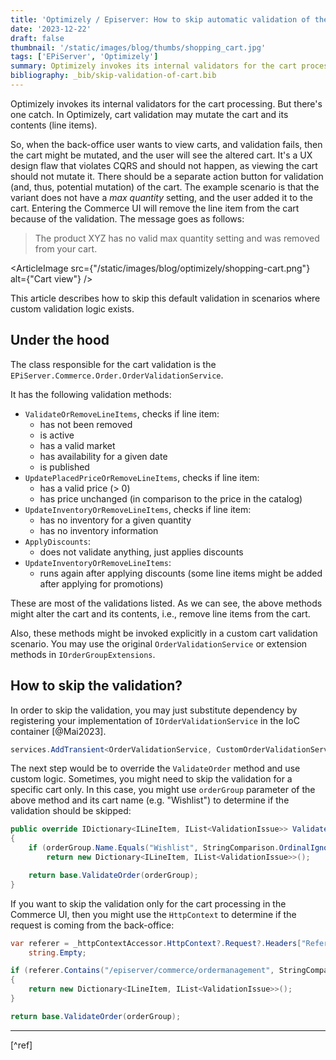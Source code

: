 ```yaml
---
title: 'Optimizely / Episerver: How to skip automatic validation of the cart?'
date: '2023-12-22'
draft: false
thumbnail: '/static/images/blog/thumbs/shopping_cart.jpg'
tags: ['EPiServer', 'Optimizely']
summary: Optimizely invokes its internal validators for the cart processing by default. This article describes how to skip this validation in scenarios where custom validation logic is in place, or we don't want UI to update the cart when viewing it.
bibliography: _bib/skip-validation-of-cart.bib
---
```


Optimizely invokes its internal validators for the cart processing. But there's one catch. In Optimizely, cart validation may mutate the cart and its contents (line items).

So, when the back-office user wants to view carts, and validation fails, then the cart might be mutated, and the user will see the altered cart. It's a UX design flaw that violates CQRS and should not happen, as viewing the cart should not mutate it. There should be a separate action button for validation (and, thus, potential mutation) of the cart. The example scenario is that the variant does not have a _max quantity_ setting, and the user added it to the cart. Entering the Commerce UI will remove the line item from the cart because of the validation. The message goes as follows:

> The product XYZ has no valid max quantity setting and was removed from your cart.

<ArticleImage src={"/static/images/blog/optimizely/shopping-cart.png"} alt={"Cart view"} />

This article describes how to skip this default validation in scenarios where custom validation logic exists.

## Under the hood

The class responsible for the cart validation is the `EPiServer.Commerce.Order.OrderValidationService`.

It has the following validation methods:

* `ValidateOrRemoveLineItems`, checks if line item:
    * has not been removed
    * is active
    * has a valid market
    * has availability for a given date
    * is published
* `UpdatePlacedPriceOrRemoveLineItems`, checks if line item:
    * has a valid price (> 0)
    * has price unchanged (in comparison to the price in the catalog)
* `UpdateInventoryOrRemoveLineItems`, checks if line item:
    * has no inventory for a given quantity
    * has no inventory information
* `ApplyDiscounts`:
    * does not validate anything, just applies discounts
* `UpdateInventoryOrRemoveLineItems`:
    * runs again after applying discounts (some line items might be added after applying for promotions)

These are most of the validations listed. As we can see, the above methods might alter the cart and its contents, i.e., remove line items from the cart.

Also, these methods might be invoked explicitly in a custom cart validation scenario. You may use the original `OrderValidationService` or extension methods in `IOrderGroupExtensions`.

## How to skip the validation?

In order to skip the validation, you may just substitute dependency by registering your implementation of `IOrderValidationService` in the IoC container [@Mai2023].

```csharp
services.AddTransient<OrderValidationService, CustomOrderValidationService>();
```

The next step would be to override the `ValidateOrder` method and use custom logic. Sometimes, you might need to skip the validation for a specific cart only. In this case, you might use `orderGroup` parameter of the above method and its cart name (e.g. "Wishlist") to determine if the validation should be skipped:

```csharp
public override IDictionary<ILineItem, IList<ValidationIssue>> ValidateOrder(IOrderGroup orderGroup)
{
    if (orderGroup.Name.Equals("Wishlist", StringComparison.OrdinalIgnoreCase))
        return new Dictionary<ILineItem, IList<ValidationIssue>>();

    return base.ValidateOrder(orderGroup);
}
```

If you want to skip the validation only for the cart processing in the Commerce UI, then you might use the `HttpContext` to determine if the request is coming from the back-office:

```csharp
var referer = _httpContextAccessor.HttpContext?.Request?.Headers["Referer"].FirstOrDefault() ??
    string.Empty;

if (referer.Contains("/episerver/commerce/ordermanagement", StringComparison.OrdinalIgnoreCase))
{
    return new Dictionary<ILineItem, IList<ValidationIssue>>();
}

return base.ValidateOrder(orderGroup);
```

---
[^ref]
